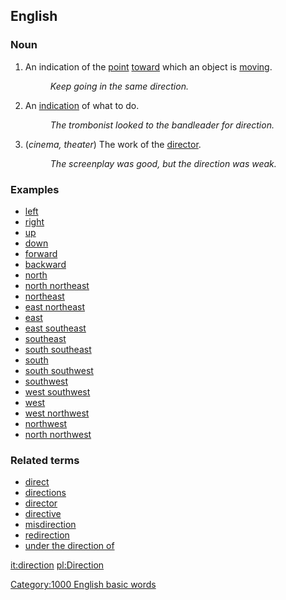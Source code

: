 ==English==

=== Noun ===

# An indication of the [[point]] [[toward]] which an object is [[moving]].
#: ''Keep going in the same direction.''
# An [[indication]] of what to do.
#: ''The trombonist looked to the bandleader for direction.''
# (''cinema, theater'') The work of the [[director]].
#: ''The screenplay was good, but the direction was weak.''

=== Examples ===

*[[left]]
*[[right]]
*[[up]]
*[[down]]
*[[forward]]
*[[backward]]
*[[north]]
*[[north northeast]]
*[[northeast]]
*[[east northeast]]
*[[east]]
*[[east southeast]]
*[[southeast]]
*[[south southeast]]
*[[south]]
*[[south southwest]]
*[[southwest]]
*[[west southwest]]
*[[west]]
*[[west northwest]]
*[[northwest]]
*[[north northwest]]

=== Related terms===

*[[direct]]
*[[directions]]
*[[director]]
*[[directive]]
*[[misdirection]]
*[[redirection]]
*[[under the direction of]]

[[it:direction]]
[[pl:Direction]]
[[Category:1000 English basic words]]